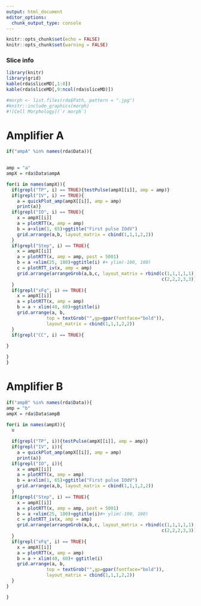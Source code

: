 ```yaml
---
output: html_document
editor_options: 
  chunk_output_type: console
---
```



```r
knitr::opts_chunk$set(echo = FALSE)
knitr::opts_chunk$set(warning = FALSE)
```

### Slice info

```r
library(knitr)
library(grid)
kable(rda$sliceMD[,1:8])
kable(rda$sliceMD[,9:ncol(rda$sliceMD)])

```


```r
#morph <- list.files(rda$Path, pattern = ".jpg")
#knitr::include_graphics(morph)
#![Cell Morphology](`r morph`)
```


# Amplifier A

```r

if("ampA" %in% names(rda$Data)){
  

amp = "a"
ampX = rda$Data$ampA

for(i in names(ampX)){
  if(grepl("TP", i) == TRUE){testPulse(ampX[[i]], amp = amp)}
  if(grepl("IV", i) == TRUE){
    a = quickPlot_amp(ampX[[i]], amp = amp)
    print(a)}
  if(grepl("IO", i) == TRUE){
    x = ampX[[i]]
    a = plotRTT(x, amp = amp)
    b = a+xlim(1, 65)+ggtitle("First pulse IOdV")
    grid.arrange(a,b, layout_matrix = cbind(1,1,1,2,2))
  }
  if(grepl("Step", i) == TRUE){
    x = ampX[[i]]
    a = plotRTT(x, amp = amp, post = 5001)
    b = a +xlim(25, 100)+ggtitle(i) #+ ylim(-100, 100)
    c = plotRTT_iv(x, amp = amp)
    grid.arrange(arrangeGrob(a,b,c, layout_matrix = rbind(c(1,1,1,1,1),
                                                          c(2,2,2,3,3))))
  }
  if(grepl("xFq", i) == TRUE){
    x = ampX[[i]]
    a = plotRTT(x, amp = amp)
    b = a + xlim(40, 60)+ggtitle(i)
    grid.arrange(a, b,
               top = textGrob("",gp=gpar(fontface="bold")),
               layout_matrix = cbind(1,1,1,2,2))
  }
  if(grepl("CC", i) == TRUE){
    
}

}
}
```

# Amplifier B

```r
  
if("ampB" %in% names(rda$Data)){
amp = "b"
ampX = rda$Data$ampB

for(i in names(ampX)){
  u
  
  if(grepl("TP", i)){testPulse(ampX[[i]], amp = amp)}
  if(grepl("IV", i)){
    a = quickPlot_amp(ampX[[i]], amp = amp)
    print(a)}
  if(grepl("IO", i)){
    x = ampX[[i]]
    a = plotRTT(x, amp = amp)
    b = a+xlim(1, 65)+ggtitle("First pulse IOdV")
    grid.arrange(a,b, layout_matrix = cbind(1,1,1,2,2))
  }
  if(grepl("Step", i) == TRUE){
    x = ampX[[i]]
    a = plotRTT(x, amp = amp, post = 5001)
    b = a +xlim(25, 100)+ggtitle(i)#+ ylim(-100, 100)
    c = plotRTT_iv(x, amp = amp)
    grid.arrange(arrangeGrob(a,b,c, layout_matrix = rbind(c(1,1,1,1,1),
                                                          c(2,2,2,3,3))))
  }
  if(grepl("xFq", i) == TRUE){
    x = ampX[[i]]
    a = plotRTT(x, amp = amp) 
    b = a + xlim(40, 60)+ ggtitle(i)
    grid.arrange(a, b,
               top = textGrob("",gp=gpar(fontface="bold")),
               layout_matrix = cbind(1,1,1,2,2))
  }
}

}

```


